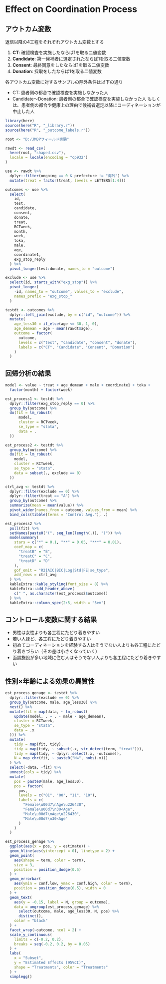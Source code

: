 
# Effect on Coordination Process

## アウトカム変数

返信以降の4工程をそれぞれアウトカム変数とする

1. **CT**: 確認検査を実施したならば1を取る二値変数
1. **Candidate**: 第一候補者に選定されたならば1を取る二値変数
1. **Consent**: 最終同意をしたならば1を取る二値変数
1. **Donation**: 採取をしたならば1を取る二値変数

各アウトカム変数に対するサンプルの除外条件は以下の通り

- CT: 患者側の都合で確認検査を実施しなかった人
- Candidate～Donation: 患者側の都合で確認検査を実施しなかった人
もしくは、患者側の都合や健康上の理由で候補者選定以降にコーディネーションが中止した人

```r
library(here)
source(here("R", "_library.r"))
source(here("R", "_outcome_labels.r"))
```

```r
root <- "D:/JMDPフィールド実験"

rawdt <- read_csv(
  here(root, "shaped.csv"),
  locale = locale(encoding = "cp932")
)

use <- rawdt %>%
  dplyr::filter(ongoing == 0 & prefecture != "海外") %>%
  mutate(treat = factor(treat, levels = LETTERS[1:4]))

outcomes <- use %>%
  select(
    id,
    test,
    candidate,
    consent,
    donate,
    treat,
    RCTweek,
    month,
    week,
    toka,
    male,
    age,
    coordinate1,
    exg_stop_reply
  ) %>%
  pivot_longer(test:donate, names_to = "outcome")

exclude <- use %>%
  select(id, starts_with("exg_stop")) %>%
  pivot_longer(
    -id, names_to = "outcome", values_to = "exclude",
    names_prefix = "exg_stop_"
  )

testdt <- outcomes %>%
  dplyr::left_join(exclude, by = c("id", "outcome")) %>%
  mutate(
    age_less30 = if_else(age <= 30, 1, 0),
    age_demean = age - mean(rawdt$age),
    outcome = factor(
      outcome,
      levels = c("test", "candidate", "consent", "donate"),
      labels = c("CT", "Candidate", "Consent", "Donation")
    )
  )
```

## 回帰分析の結果

```r
model <- value ~ treat + age_demean + male + coordinate1 + toka +
  factor(month) + factor(week)

est_process1 <- testdt %>%
  dplyr::filter(exg_stop_reply == 0) %>%
  group_by(outcome) %>%
  do(fit = lm_robust(
      model,
      cluster = RCTweek,
      se_type = "stata",
      data = .
  ))

est_process2 <- testdt %>%
  group_by(outcome) %>%
  do(fit = lm_robust(
    model,
    cluster = RCTweek,
    se_type = "stata",
    data = subset(., exclude == 0)
  ))
```

```r
ctrl_avg <- testdt %>%
  dplyr::filter(exclude == 0) %>%
  dplyr::filter(treat == "A") %>%
  group_by(outcome) %>%
  summarize(mean = mean(value)) %>%
  pivot_wider(names_from = outcome, values_from = mean) %>%
  bind_cols(tibble(terms = "Control Avg."), .)

est_process2 %>%
  pull(fit) %>%
  setNames(paste0("(", seq_len(length(.)), ")")) %>%
  modelsummary(
    stars = c("*" = 0.1, "**" = 0.05, "***" = 0.01),
    coef_map = c(
      "treatB" = "B",
      "treatC" = "C",
      "treatD" = "D"
    ),
    gof_omit = "R2|AIC|BIC|Log|Std|FE|se_type",
    add_rows = ctrl_avg
  ) %>%
  kableExtra::kable_styling(font_size = 8) %>%
  kableExtra::add_header_above(
    c(" ", as.character(est_process2$outcome))
  ) %>%
  kableExtra::column_spec(2:5, width = "5em")
```

## コントロール変数に関する結果

- 男性は女性よりも各工程にたどり着きやすい
- 若い人ほど、各工程にたどり着きやすい
- 初めてコーディネーションを経験する人はそうでない人よりも各工程にたどり着きづらい（その差は小さくなっていく）
- 面談施設が多い地域に住む人はそうでない人よりも各工程にたどり着きやすい

## 性別×年齢による効果の異質性

```r
est_process_genage <- testdt %>%
  dplyr::filter(exclude == 0) %>%
  group_by(outcome, male, age_less30) %>%
  nest() %>%
  mutate(fit = map(data, ~ lm_robust(
    update(model, . ~ . - male - age_demean),
    cluster = RCTweek,
    se_type = "stata",
    data = .x
  ))) %>%
  mutate(
    tidy = map(fit, tidy),
    tidy = map(tidy, ~ subset(.x, str_detect(term, "treat"))),
    tidy = map(tidy, ~ dplyr::select(.x, -outcome)),
    N = map_chr(fit, ~ paste0("N=", nobs(.x)))
  ) %>%
  select(-data, -fit) %>%
  unnest(cols = tidy) %>%
  mutate(
    pos = paste0(male, age_less30),
    pos = factor(
      pos,
      levels = c("01", "00", "11", "10"),
      labels = c(
        "Female\u00d7\nAge\u226430",
        "Female\u00d7\n30<Age",
        "Male\u00d7\nAge\u226430",
        "Male\u00d7\n30<Age"
      )
    )
  )
```

```r
est_process_genage %>%
  ggplot(aes(x = pos, y = estimate)) +
  geom_hline(aes(yintercept = 0), linetype = 2) +
  geom_point(
    aes(shape = term, color = term),
    size = 3,
    position = position_dodge(0.5)
  ) +
  geom_errorbar(
    aes(ymin = conf.low, ymax = conf.high, color = term),
    position = position_dodge(0.5), width = 0
  ) +
  geom_text(
    aes(y = -0.15, label = N, group = outcome),
    data = ungroup(est_process_genage) %>%
      select(outcome, male, age_less30, N, pos) %>%
      distinct(),
    color = "black"
  ) +
  facet_wrap(~outcome, ncol = 2) +
  scale_y_continuous(
    limits = c(-0.2, 0.2),
    breaks = seq(-0.2, 0.2, by = 0.05)
  ) +
  labs(
    x = "Subset",
    y = "Estimated Effects (95%CI)",
    shape = "Treatments", color = "Treatments"
  ) +
  simplegg()
```
